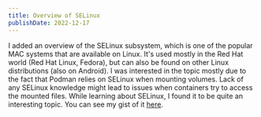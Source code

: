 ```yaml
---
title: Overview of SELinux
publishDate: 2022-12-17
---
```



I added an overview of the SELinux subsystem, which is one of the popular MAC
systems that are available on Linux. It's used mostly in the Red Hat world (Red
Hat Linux, Fedora), but can also be found on other Linux distributions (also on
Android). I was interested in the topic mostly due to the fact that Podman
relies on SELinux when mounting volumes. Lack of any SELinux knowledge might
lead to issues when containers try to access the mounted files. While learning
about SELinux, I found it to be quite an interesting topic. You can see my gist
of it [here](/technologies/linux/selinux).
